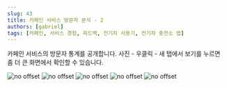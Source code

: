 ```yaml
---
slug: 43
title: 카페인 서비스 방문자 분석 - 2
authors: [gabriel]
tags: [카페인, 서비스 경험, 피드백, 전기차 사용기, 전기차 충전소 앱]
---
```


카페인 서비스의 방문자 통계를 공개합니다. 사진 - 우클릭 - 새 탭에서 보기를 누르면 좀 더 큰 화면에서 확인할 수 있습니다.

![no offset](./report-1.jpg)
![no offset](./report-2.jpg)
![no offset](./report-3.jpg)
![no offset](./report-4.jpg)
![no offset](./report-5.jpg)


